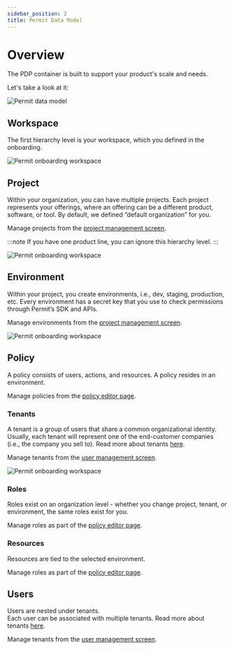```yaml
---
sidebar_position: 2
title: Permit Data Model
---
```


# Overview

The PDP container is built to support your product's scale and needs.

Let's take a look at it:

![Permit data model](/img/screenshots/hierarchy-overview.png)

## Workspace

The first hierarchy level is your workspace, which you defined in the onboarding.

![Permit onboarding workspace](/img/screenshots/hierarchy-organization.png)

## Project

Within your organization, you can have multiple projects. 
Each project represents your offerings, where an offering can be a different product, software, or tool. 
By default, we defined “default organization” for you.

Manage projects from the [project management screen](https://app.permit.io/project-management).

:::note
If you have one product line, you can ignore this hierarchy level. 
:::

![Permit onboarding workspace](/img/screenshots/hierarchy-project.png)

## Environment

Within your project, you create environments, i.e., dev, staging, production, etc. 
Every environment has a secret key that you use to check permissions through Permit’s SDK and APIs.

Manage environments from the [project management screen](https://app.permit.io/project-management).

![Permit onboarding workspace](/img/screenshots/hierarchy-environment.png)

## Policy

A policy consists of users, actions, and resources.
A policy resides in an environment.

Manage policies from the [policy editor page](https://app.permit.io/policy-editor).

### Tenants

A tenant is a group of users that share a common organizational identity. 
Usually, each tenant will represent one of the end-customer companies (i.e., the company you sell to).
Read more about tenants [here](/concepts/tenants).

Manage tenants from the [user management screen](https://app.permit.io/user-management).

![Permit onboarding workspace](/img/screenshots/hierarchy-tenants.png)

### Roles

Roles exist on an organization level - whether you change project, tenant, or environment, the same roles exist for you.

Manage roles as part of the [policy editor page](https://app.permit.io/policy-editor).

<!-- ![Permit onboarding workspace](static/img/screenshots/hierarchy-roles.png) -->

### Resources

Resources are tied to the selected environment.

Manage roles as part of the [policy editor page](https://app.permit.io/policy-editor).

<!-- ![Permit onboarding workspace](static/img/screenshots/hierarchy-resources.png) -->

## Users

Users are nested under tenants. <br/>
Each user can be associated with multiple tenants.
Read more about tenants [here](/concepts/users).

Manage tenants from the [user management screen](https://app.permit.io/user-management).

<!-- ![Permit onboarding workspace](/img/screenshots/hierarchy-users.png) -->
